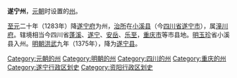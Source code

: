 '''遂宁州'''，[[元朝|元朝]]时设置的[[州|州]]。

[[至元_(忽必烈)|至元]]二十年（1283年）降[[遂宁府|遂宁府]]为州，[[治所|治所]]在[[小溪县|小溪县]]（今[[四川省|四川省]][[遂宁市|遂宁市]]），属[[潼川府|潼川府]]。辖境相当今四川省[[蓬溪县|蓬溪]]、[[遂宁市|遂宁]]、[[安岳县|安岳]]、[[乐至县|乐至]]，[[重庆市|重庆市]]等市县地。[[明玉珍|明玉珍]]省小溪县入州。[[明朝|明朝]][[洪武|洪武]]九年（1375年），降为[[遂宁县|遂宁县]]。 

{{中国古代行政区划小作品}}
{{DEFAULTSORT:S}}
[[Category:元朝的州|Category:元朝的州]]
[[Category:明朝的州|Category:明朝的州]]
[[Category:四川的州|Category:四川的州]]
[[Category:重庆的州|Category:重庆的州]]
[[Category:遂宁行政区划史|Category:遂宁行政区划史]]
[[Category:资阳行政区划史|Category:资阳行政区划史]]
